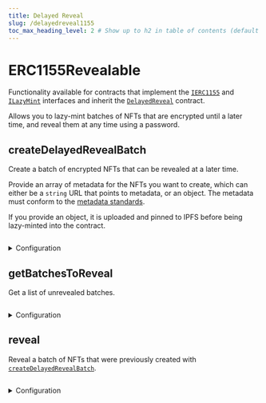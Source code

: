 ```yaml
---
title: Delayed Reveal
slug: /delayedreveal1155
toc_max_heading_level: 2 # Show up to h2 in table of contents (default is up to h3)
---
```


# ERC1155Revealable

Functionality available for contracts that implement the
[`IERC1155`](/contracts/IERC1155) and
[`ILazyMint`](/contracts/ILazyMint) interfaces and inherit the
[`DelayedReveal`](/contracts/DelayedReveal) contract.

Allows you to lazy-mint batches of NFTs that are encrypted until a later time,
and reveal them at any time using a password.

## createDelayedRevealBatch

Create a batch of encrypted NFTs that can be revealed at a later time.

Provide an array of metadata for the NFTs you want to create, which can either be a
`string` URL that points to metadata, or an object.
The metadata must conform to the [metadata standards](https://docs.opensea.io/docs/metadata-standards#metadata-structure).

If you provide an object, it is uploaded and pinned to IPFS before being
lazy-minted into the contract.

```csharp

```

<details>
  <summary>Configuration</summary>
  <div>

#### placeholder

A single metadata `object` or URL string that points to
[valid metadata](https://docs.opensea.io/docs/metadata-standards#metadata-structure).

This is the metadata users will see until you [`reveal`](#reveal) the batch.

```csharp

```

#### metadatas

An array of metadata objects or URL strings that point to valid metadata.

These are the NFTs that will be revealed when you [`reveal`](#reveal) the batch.

```csharp

```

#### password

The password that will be used to [`reveal`](#reveal) the batch.

:::warning Unrecoverable

Passwords cannot be recovered or reset. If you forget your password, you will
not be able to reveal your NFTs.

:::

```csharp

```

</div>
</details>

## getBatchesToReveal

Get a list of unrevealed batches.

```csharp

```

<details>
  <summary>Configuration</summary>
  <div>

### Return Value

Returns an array of `BatchToReveal` objects, containing the following properties:

```csharp

```

</div>
</details>

## reveal

Reveal a batch of NFTs that were previously created with
[`createDelayedRevealBatch`](#createdelayedrevealbatch).

```csharp

```

<details>
  <summary>Configuration</summary>
  <div>

#### batchId

The ID of the batch to reveal, which you can get from
[`getBatchesToReveal`](#getbatchestoreveal).

Must be a `string`, `number`, or `BigNumber`.

```csharp

```

#### password

When you create a batch using [`createDelayedRevealBatch`](#createdelayedrevealbatch),
you specify a password. To you reveal the batch, you must provide the same
password.

Must be a `string`.

```csharp

```

</div>
</details>
